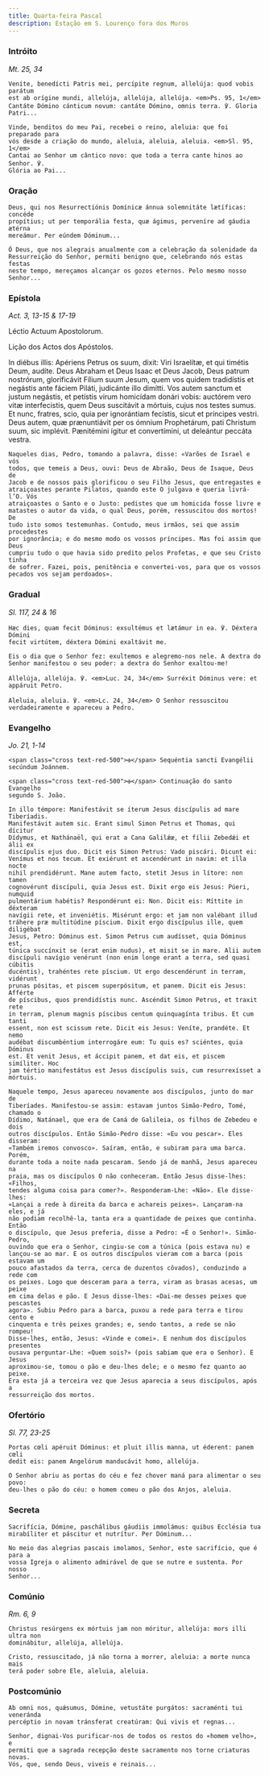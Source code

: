 ```yaml
---
title: Quarta-feira Pascal
description: Estação em S. Lourenço fora dos Muros
---
```


### Intróito

<em>Mt. 25, 34</em>

<div class="side-by-side not-content">

    Veníte, benedícti Patris mei, percípite regnum, allelúja: quod vobis parátum
    est ab orígine mundi, allelúja, allelúja, allelúja. <em>Ps. 95, 1</em>
    Cantáte Dómino cánticum novum: cantáte Dómino, omnis terra. ℣. Gloria Patri...

    Vinde, benditos do meu Pai, recebei o reino, aleluia: que foi preparado para
    vós desde a criação do mundo, aleluia, aleluia, aleluia. <em>Sl. 95, 1</em>
    Cantai ao Senhor um cântico novo: que toda a terra cante hinos ao Senhor. ℣.
    Glória ao Pai...

</div>

### Oração

<div class="side-by-side not-content">

    Deus, qui nos Resurrectiónis Domínicæ ánnua solemnitáte lætíficas: concéde
    propítius; ut per temporália festa, quæ ágimus, perveníre ad gáudia ætérna
    mereámur. Per eúndem Dóminum...

    Ó Deus, que nos alegrais anualmente com a celebração da solenidade da
    Ressurreição do Senhor, permiti benigno que, celebrando nós estas festas
    neste tempo, mereçamos alcançar os gozos eternos. Pelo mesmo nosso Senhor...

</div>

### Epístola

<em>Act. 3, 13-15 & 17-19</em>

<div class="side-by-side not-content">

Léctio Actuum Apostolorum.

Lição dos Actos dos Apóstolos.

  <span>
    In diébus illis: Apériens Petrus os suum, dixit: Viri Israelítæ, et qui
    timétis Deum, audíte. Deus Abraham et Deus Isaac et Deus Jacob, Deus patrum
    nostrórum, glorificávit Fílium suum Jesum, quem vos quidem tradidístis et
    negástis ante fáciem Piláti, judicánte illo dimítti. Vos autem sanctum et
    justum negástis, et petístis virum homicídam donári vobis: auctórem vero
    vitæ interfecistis, quem Deus suscitávit a mórtuis, cujus nos testes sumus.
    Et nunc, fratres, scio, quia per ignorántiam fecístis, sicut et príncipes
    vestri. Deus autem, quæ prænuntiávit per os ómnium Prophetárum, pati
    Christum suum, sic implévit. Pænitémini ígitur et convertímini, ut deleántur
    peccáta vestra.

    Naqueles dias, Pedro, tomando a palavra, disse: «Varões de Israel e vós
    todos, que temeis a Deus, ouvi: Deus de Abraão, Deus de Isaque, Deus de
    Jacob e de nossos pais glorificou o seu Filho Jesus, que entregastes e
    atraiçoastes perante Pilatos, quando este O julgava e queria livrá-l’O. Vós
    atraiçoastes o Santo e o Justo: pedistes que um homicida fosse livre e
    matastes o autor da vida, o qual Deus, porém, ressuscitou dos mortos! De
    tudo isto somos testemunhas. Contudo, meus irmãos, sei que assim procedestes
    por ignorância; e do mesmo modo os vossos príncipes. Mas foi assim que Deus
    cumpriu tudo o que havia sido predito pelos Profetas, e que seu Cristo tinha
    de sofrer. Fazei, pois, penitência e convertei-vos, para que os vossos
    pecados vos sejam perdoados».

</div>

### Gradual

<em>Sl. 117, 24 & 16</em>

<div class="side-by-side not-content">

    Hæc dies, quam fecit Dóminus: exsultémus et lætámur in ea. ℣. Déxtera Dómini
    fecit virtútem, déxtera Dómini exaltávit me.

    Eis o dia que o Senhor fez: exultemos e alegremo-nos nele. A dextra do
    Senhor manifestou o seu poder: a dextra do Senhor exaltou-me!

    Allelúja, allelúja. ℣. <em>Luc. 24, 34</em> Surréxit Dóminus vere: et
    appáruit Petro.

    Aleluia, aleluia. ℣. <em>Lc. 24, 34</em> O Senhor ressuscitou
    verdadeiramente e apareceu a Pedro.

</div>

### Evangelho

<em>Jo. 21, 1-14</em>

<div class="side-by-side not-content">

    <span class="cross text-red-500">✠</span> Sequéntia sancti Evangélii
    secúndum Joánnem.

    <span class="cross text-red-500">✠</span> Continuação do santo Evangelho
    segundo S. João.

    In illo témpore: Manifestávit se íterum Jesus discípulis ad mare Tiberíadis.
    Manifestávit autem sic. Erant simul Simon Petrus et Thomas, qui dícitur
    Dídymus, et Nathánaël, qui erat a Cana Galilǽæ, et fílii Zebedǽi et álii ex
    discípulis ejus duo. Dicit eis Simon Petrus: Vado piscári. Dicunt ei:
    Venímus et nos tecum. Et exiérunt et ascendérunt in navim: et illa nocte
    nihil prendidérunt. Mane autem facto, stetit Jesus in lítore: non tamen
    cognovérunt discípuli, quia Jesus est. Dixit ergo eis Jesus: Púeri, numquid
    pulmentárium habétis? Respondérunt ei: Non. Dicit eis: Míttite in déxteram
    navígii rete, et inveniétis. Misérunt ergo: et jam non valébant illud
    tráhere præ multitúdine píscium. Dixit ergo discípulus ille, quem diligébat
    Jesus, Petro: Dóminus est. Simon Petrus cum audísset, quia Dóminus est,
    túnica succínxit se (erat enim nudus), et misit se in mare. Alii autem
    discípuli navígio venérunt (non enim longe erant a terra, sed quasi cúbitis
    ducéntis), trahéntes rete píscium. Ut ergo descendérunt in terram, vidérunt
    prunas pósitas, et piscem superpósitum, et panem. Dicit eis Jesus: Afférte
    de píscibus, quos prendidístis nunc. Ascéndit Simon Petrus, et traxit rete
    in terram, plenum magnis píscibus centum quinquagínta tribus. Et cum tanti
    essent, non est scissum rete. Dicit eis Jesus: Veníte, prandéte. Et nemo
    audébat discumbéntium interrogáre eum: Tu quis es? sciéntes, quia Dóminus
    est. Et venit Jesus, et áccipit panem, et dat eis, et piscem simíliter. Hoc
    jam tértio manifestátus est Jesus discípulis suis, cum resurrexísset a
    mórtuis.

    Naquele tempo, Jesus apareceu novamente aos discípulos, junto do mar de
    Tiberíades. Manifestou-se assim: estavam juntos Simão-Pedro, Tomé, chamado o
    Dídimo, Natánael, que era de Caná de Galileia, os filhos de Zebedeu e dois
    outros discípulos. Então Simão-Pedro disse: «Eu vou pescar». Eles disseram:
    «Também iremos convosco». Saíram, então, e subiram para uma barca. Porém,
    durante toda a noite nada pescaram. Sendo já de manhã, Jesus apareceu na
    praia, mas os discípulos O não conheceram. Então Jesus disse-lhes: «Filhos,
    tendes alguma coisa para comer?». Responderam-Lhe: «Não». Ele disse-lhes:
    «Lançai a rede à direita da barca e achareis peixes». Lançaram-na eles, e já
    não podiam recolhê-la, tanta era a quantidade de peixes que continha. Então
    o discípulo, que Jesus preferia, disse a Pedro: «É o Senhor!». Simão-Pedro,
    ouvindo que era o Senhor, cingiu-se com a túnica (pois estava nu) e
    lançou-se ao mar. E os outros discípulos vieram com a barca (pois estavam um
    pouco afastados da terra, cerca de duzentos côvados), conduzindo a rede com
    os peixes. Logo que desceram para a terra, viram as brasas acesas, um peixe
    em cima delas e pão. E Jesus disse-lhes: «Dai-me desses peixes que pescastes
    agora». Subiu Pedro para a barca, puxou a rede para terra e tirou cento e
    cinquenta e três peixes grandes; e, sendo tantos, a rede se não rompeu!
    Disse-lhes, então, Jesus: «Vinde e comei». E nenhum dos discípulos presentes
    ousava perguntar-Lhe: «Quem sois?» (pois sabiam que era o Senhor). E Jesus
    aproximou-se, tomou o pão e deu-lhes dele; e o mesmo fez quanto ao peixe.
    Era esta já a terceira vez que Jesus aparecia a seus discípulos, após a
    ressurreição dos mortos.

</div>

### Ofertório

<em>Sl. 77, 23-25</em>

<div class="side-by-side not-content">

    Portas cœli apéruit Dóminus: et pluit illis manna, ut éderent: panem cœli
    dedit eis: panem Angelórum manducávit homo, allelúja.

    O Senhor abriu as portas do céu e fez chover maná para alimentar o seu povo:
    deu-lhes o pão do céu: o homem comeu o pão dos Anjos, aleluia.

</div>

### Secreta

<div class="side-by-side not-content">

    Sacrifícia, Dómine, paschálibus gáudiis immolámus: quibus Ecclésia tua
    mirabíliter et páscitur et nutrítur. Per Dóminum...

    No meio das alegrias pascais imolamos, Senhor, este sacrifício, que é para a
    vossa Igreja o alimento admirável de que se nutre e sustenta. Por nosso
    Senhor...

</div>

### Comúnio

<em>Rm. 6, 9</em>

<div class="side-by-side not-content">

    Christus resúrgens ex mórtuis jam non móritur, allelúja: mors illi ultra non
    dominábitur, allelúja, allelúja.

    Cristo, ressuscitado, já não torna a morrer, aleluia: a morte nunca mais
    terá poder sobre Ele, aleluia, aleluia.

</div>

### Postcomúnio

<div class="side-by-side not-content">

    Ab omni nos, quǽsumus, Dómine, vetustáte purgátos: sacraménti tui veneránda
    percéptio in novam tránsferat creatúram: Qui vivis et regnas...

    Senhor, dignai-Vos purificar-nos de todos os restos do «homem velho», e
    permiti que a sagrada recepção deste sacramento nos torne criaturas novas.
    Vós, que, sendo Deus, viveis e reinais...

</div>
